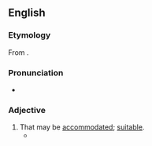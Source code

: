 ==English==

===Etymology===
From {{der|en|frm|accomodable}}.

===Pronunciation===
* {{a|UK}} {{IPA|en|/əˈkɒmədəb(ə)l/}}

===Adjective===
{{en-adj}}

# That may be [[accommodated]]; [[suitable]]. {{defdate|from 16th c.}}
#* {{quote-book|1=en|year=1603|author={{w|Michel de Montaigne}}|translator={{w|John Florio}}|title=Essayes|chapter=8|page=222|pageurl=https://archive.org/details/essayesormorallp00mont/page/222/mode/1up|passage=who besides that, should also bee of a fit and '''accommodable''' condition for such a dignitie.}}